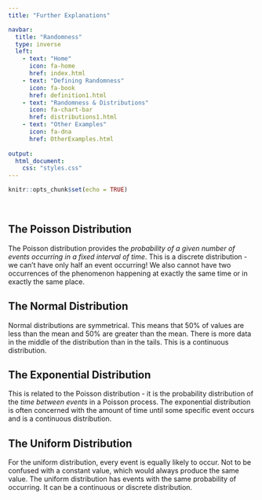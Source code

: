 ```yaml
---
title: "Further Explanations"

navbar:
  title: "Randomness"
  type: inverse
  left:
    - text: "Home"
      icon: fa-home
      href: index.html
    - text: "Defining Randomness"
      icon: fa-book
      href: definition1.html
    - text: "Randomness & Distributions"
      icon: fa-chart-bar
      href: distributions1.html
    - text: "Other Examples"
      icon: fa-dna
      href: OtherExamples.html
      
output:
  html_document:
    css: "styles.css"
---
```


```r
knitr::opts_chunk$set(echo = TRUE)
```
<br>
<h2>The Poisson Distribution</h2>
The Poisson distribution provides the *probability of a given number of events occurring in a fixed interval of time*. This is a discrete distribution - we can't have only half an event occurring! We also cannot have two occurrences of the phenomenon happening at exactly the same time or in exactly the same place.

<h2>The Normal Distribution</h2>
Normal distributions are symmetrical. This means that 50% of values are less than the mean and 50% are greater than the mean. There is more data in the middle of the distribution than in the tails. This is a continuous distribution.

<h2>The Exponential Distribution</h2>
This is related to the Poisson distribution - it is the probability distribution of the *time between events* in a Poisson process. The exponential distribution is often concerned with the amount of time until some specific event occurs and is a continuous distribution.

<h2>The Uniform Distribution</h2>
For the uniform distribution, every event is equally likely to occur. Not to be confused with a constant value, which would always produce the same value. The uniform distribution has events with the same probability of occurring. It can be a continuous or discrete distribution.

<br>
